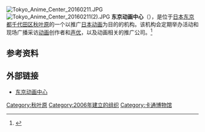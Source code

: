 {{expand|time=2016-05-10T16:09:56+00:00}}
[[File:Tokyo_Anime_Center_20160211.JPG|thumb]]
[[File:Tokyo_Anime_Center_20160211(2).JPG|thumb]]
'''东京动画中心'''（{{lang-ja|東京アニメセンター}}），是位于[[日本|日本]][[东京都|东京都]][[千代田区|千代田区]][[秋叶原|秋叶原]]的一个以推广[[日本动画|日本动画]]为目的的机构。该机构会定期举办活动和现场广播采访[[动画|动画]]创作者和[[声优|声优]]，以及动画相关的推广公司。<ref>{{cite news |title=アニメ「ハルチカ」原画展、2月23日から東京アニメセンターで開催 |url=http://nlab.itmedia.co.jp/nl/articles/1602/08/news084.html |language=日语 |author= |publisher= |date= |accessdate= |archive-date=2016-06-16 |archive-url=https://web.archive.org/web/20160616221446/http://nlab.itmedia.co.jp/nl/articles/1602/08/news084.html |dead-url=no }}</ref>
 
==参考资料==
{{reflist}}

==外部链接==
* [https://web.archive.org/web/20190819094007/https://animecenter.jp/ 东京动画中心]

[[Category:秋叶原|Category:秋叶原]]
[[Category:2006年建立的组织|Category:2006年建立的组织]]
[[Category:卡通博物馆|Category:卡通博物馆]]
